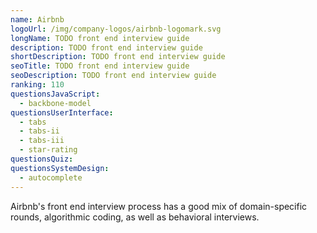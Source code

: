 ```yaml
---
name: Airbnb
logoUrl: /img/company-logos/airbnb-logomark.svg
longName: TODO front end interview guide
description: TODO front end interview guide
shortDescription: TODO front end interview guide
seoTitle: TODO front end interview guide
seoDescription: TODO front end interview guide
ranking: 110
questionsJavaScript:
  - backbone-model
questionsUserInterface:
  - tabs
  - tabs-ii
  - tabs-iii
  - star-rating
questionsQuiz:
questionsSystemDesign:
  - autocomplete
---
```


Airbnb's front end interview process has a good mix of domain-specific rounds, algorithmic coding, as well as behavioral interviews.
